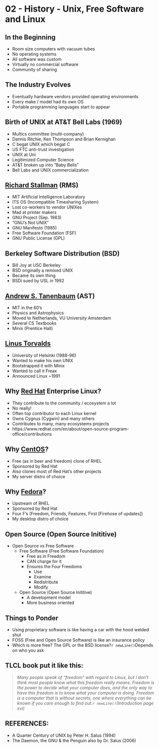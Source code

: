# 02 - History - Unix, Free Software and Linux {#unit-02}

<!-- **Screencast**:: -->
<!-- [02-history.webm](https://www.cs.montana.edu/users/sdowdle/csci351/videos/02-history.webm){target="_blank"} -->
<!-- or -->
<!-- [02-history.mp4](https://www.cs.montana.edu/users/sdowdle/csci351/videos/02-history.mp4){target="_blank"} -->

## In the Beginning

- Room size computers with vacuum tubes
- No operating systems
- All software was custom
- Virtually no commercial software
- Community of sharing

## The Industry Evolves

- Eventually hardware vendors provided operating environments
- Every make / model had its own OS
- Portable programming languages start to appear

## Birth of UNIX at AT&T Bell Labs (1969)

- Multics committee (multi-company)
- Dennis Ritchie, Ken Thompson and Brian Kernighan
- C begat UNIX which begat C
- US FTC anti-trust investigation
- UNIX at Uni
- Legitimized Computer Science
- AT&T broken up into "Baby Bells"
- Bell Labs and UNIX commercialization

## [Richard Stallman](https://en.wikipedia.org/wiki/Richard_Stallman) (RMS)

- MIT Artificial Intelligence Laboratory
- ITS OS (Incompatible Timesharing System)
- Lost co-workers to vendor UNIXes
- Mad at printer makers
- GNU Project (Sep. 1983)
- "GNU's Not UNIX"
- GNU Manifesto (1985)
- Free Software Foundation (FSF)
- GNU Public License (GPL)


## Berkeley Software Distribution (BSD)

- Bill Joy at USC Berkeley
- BSD originally a remixed UNIX
- Became its own thing
- BSDi sued by USL in 1992

## [Andrew S. Tanenbaum](https://en.wikipedia.org/wiki/Andrew_S._Tanenbaum) (AST)

- MIT in the 60's
- Physics and Astrophysics
- Moved to Netherlands, VU University Amsterdam
- Several CS Textbooks
- Minix (Prentice Hall)

## [Linus Torvalds](https://en.wikipedia.org/wiki/Linus_torvalds)

- University of Helsinki (1988-96)
- Wanted to make his own UNIX
- Bootstrapped it with Minix
- Wanted to call it Freax
- Announced Linux ~1991

## Why [Red Hat](https://www.redhat.com/en) Enterprise Linux?

- They contribute to the community / ecosystem a lot
- No really!
- Often top contributor to each Linux kernel
- Owns Cygnus (Cygwin) and many others
- Contributes to many, many ecosystems projects
- https://www.redhat.com/en/about/open-source-program-office/contributions
 
## Why [CentOS](https://www.centos.org/)?

- Free (as in beer and freedom) clone of RHEL
- Sponsored by Red Hat
- Also clones most of Red Hat’s other projects
- My server distro of choice

## Why [Fedora](https://getfedora.org/)?

- Upstream of RHEL
- Sponsored by Red Hat
- Four F's (Freedom, Friends, Features, First [Firehose of updates])
- My desktop distro of choice

## Open Source (Open Source Inititive)

- Open Source vs Free Software
  - Free Software (Free Software Foundation)
    - Free as in Freedom
    - CAN charge for it
    - Ensures the Four Freedoms
      - Use
      - Examine
      - Redistribute
      - Modify
  - Open Source (Open Source Inititive)
    - A development model
    - More business oriented

## Things to Ponder

- Using proprietary software is like having a car with the hood welded shut
- FOSS (Free and Open Source Software) is like an insurance policy
- Which is more free?  The GPL or the BSD license?`r newLine()`Depends on who you ask

## TLCL book put it like this:

> *Many people speak of “freedom” with regard to Linux, but I don't think most people know what this freedom really means. Freedom is the power to decide what your computer does, and the only way to have this freedom is to know what your computer is doing. Freedom is a computer that is without secrets, one where everything can be known if you care enough to find out.`r newLine()`(Introduction page xvi)*

## REFERENCES:

- A Quarter Century of UNIX by Peter H. Salus (1994)
- The Daemon, the GNU & the Penguin also by Dr. Salus (2006)

